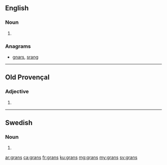 {{also|gräns}}
==English==

===Noun===
{{head|en|plural}}

# {{plural of|gran|lang=en}}

===Anagrams===
* [[gnars#English|gnars]], [[srang#English|srang]]

----

==Old Provençal==

===Adjective===
{{head|pro|adjective form}} {{g|m-p|f-p}}

# {{plural of|gran|lang=pro}}

----

==Swedish==

===Noun===
{{head|sv|noun form}}

# {{sv-noun-form-indef-gen|gran}}

[[ar:grans]]
[[ca:grans]]
[[fr:grans]]
[[ku:grans]]
[[mg:grans]]
[[my:grans]]
[[sv:grans]]